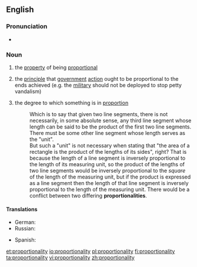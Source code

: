 ==English==

===Pronunciation===
* {{rhymes|ælɪti}}

===Noun===
{{en-noun|proportionalities|-}}

# {{context|uncountable}} the [[property]] of being [[proportional]]
# {{context|uncountable}} the [[principle]] that [[government]] [[action]] ought to be proportional to the ends achieved (e.g. the [[military]] should not be deployed to stop petty vandalism)
# {{context|countable}} the degree to which something is in [[proportion]]
#: Which is to say that given two line segments, there is not necessarily, in some absolute sense, any third line segment whose length can be said to be the product of the first two line segments. There must be some other line segment whose length serves as the "unit".<br>But such a "unit" is not necessary when stating that "the area of a rectangle is the product of the lengths of its sides", right? That is because the length of a line segment is inversely proportional to the length of its measuring unit, so the product of the lengths of two line segments would be inversely proportional to the ''square'' of the length of the measuring unit, but if the product is expressed as a line segment then the length of that line segment is inversely proportional to the length of the measuring unit. There would be a conflict between two differing '''proportionalities'''.

====Translations====
{{trans-top|the property of being proportional}}
* German: {{t|de|Proportionalität|f}}
* Russian: {{t+|ru|пропорциональность|f|tr=proporcionálʹnostʹ|sc=Cyrl}}
{{trans-mid}}
* Spanish: {{t|es|proporcionalidad|f}}
{{trans-bottom}}

[[et:proportionality]]
[[io:proportionality]]
[[pl:proportionality]]
[[fi:proportionality]]
[[ta:proportionality]]
[[vi:proportionality]]
[[zh:proportionality]]